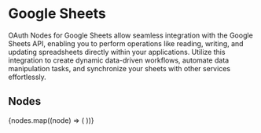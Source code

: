 
# Google Sheets

OAuth Nodes for Google Sheets allow seamless integration with the Google Sheets API, enabling you to perform operations
like reading, writing, and updating spreadsheets directly within your applications. Utilize this integration to create
dynamic data-driven workflows, automate data manipulation tasks, and synchronize your sheets with other services
effortlessly.

## Nodes

<Cards num={3}>
  {nodes.map((node) => (
    <NodeCard
      key={node.meta.id}
      title={node.meta.name}
      image={node.meta.icon.url}
      href={`/showcase/google-sheets/${node.meta.id}`}
    />
  ))}
</Cards>
